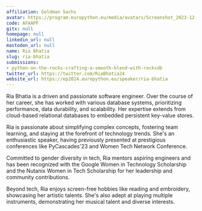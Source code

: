 ```yaml
---
affiliation: Goldman Sachs
avatar: https://program.europython.eu/media/avatars/Screenshot_2023-12-14-16-55-28-806_com.whatsapp2_KA54SNX.jpg
code: AFAAPF
gitx: null
homepage: null
linkedin_url: null
mastodon_url: null
name: Ria Bhatia
slug: ria-bhatia
submissions:
- python-on-the-rocks-crafting-a-smooth-blend-with-rocksdb
twitter_url: https://twitter.com/RiaBhatia24
website_url: https://ep2024.europython.eu/speaker/ria-bhatia
---
```


Ria Bhatia is a driven and passionate software engineer. Over the course of her career, she has worked with various database systems, prioritizing performance, data durability, and scalability. Her expertise extends from cloud-based relational databases to embedded persistent key-value stores.

Ria is passionate about simplifying complex concepts, fostering team learning, and staying at the forefront of technology trends. She's an enthusiastic speaker, having previously presented at prestigious conferences like PyCascades'23 and Women Tech Network Conference.

Committed to gender diversity in tech, Ria mentors aspiring engineers and has been recognized with the Google Women in Technology Scholarship and the Nutanix Women in Tech Scholarship for her leadership and community contributions.

Beyond tech, Ria enjoys screen-free hobbies like reading and embroidery, showcasing her artistic talents. She's also adept at playing multiple instruments, demonstrating her musical talent and diverse interests.
